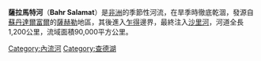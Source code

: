 '''薩拉馬特河'''（'''Bahr Salamat'''）是[[非洲|非洲]]的季節性河流，在旱季時徹底乾涸，發源自[[蘇丹|蘇丹]][[達爾富爾|達爾富爾]]的[[薩赫勒|薩赫勒]]地區，其後進入[[乍得|乍得]]邊界，最終注入[[沙里河|沙里河]]，河道全長1,200公里，流域面積90,000平方公里。

{{Chad-stub}}

{{coord|9|27|N|18|06|E|display=title|region:TD_type:river_source:GNS-enwiki}}
{{查德河流}}
{{DEFAULTSORT:Salamat}}
[[Category:內流河|Category:內流河]]
[[Category:查德湖|Category:查德湖]]
